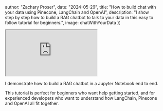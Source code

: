 


  author: "Zachary Proser",
  date: "2024-05-29",
  title: "How to build chat with your data using Pinecone, LangChain and OpenAI",
  description: "I show step by step how to build a RAG chatbot to talk to your data in this easy to follow tutorial for beginners.",
  image: chatWithYourData
})


<iframe 
  className="youtube-video"
  src="https://www.youtube.com/embed/Bxj4btI3TzY" 
  title="YouTube video player" 
  allow="fullscreen;">
</iframe>
 
I demonstrate how to build a RAG chatbot in a Jupyter Notebook end to end. 

This tutorial is perfect for beginners who want help getting started, and for experienced developers who want to understand how LangChain, Pinecone and OpenAI 
all fit together.
